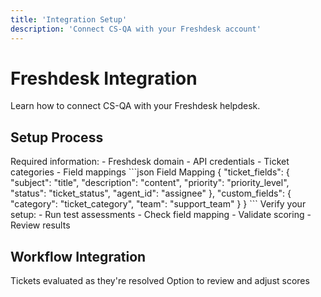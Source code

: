 ```yaml
---
title: 'Integration Setup'
description: 'Connect CS-QA with your Freshdesk account'
---
```


# Freshdesk Integration

Learn how to connect CS-QA with your Freshdesk helpdesk.

## Setup Process

<Steps>
  <Step title="Configure Connection">
    Required information:
    - Freshdesk domain
    - API credentials
    - Ticket categories
    - Field mappings
  </Step>

  <Step title="Map Fields">
    <CodeGroup>
    ```json Field Mapping
    {
      "ticket_fields": {
        "subject": "title",
        "description": "content",
        "priority": "priority_level",
        "status": "ticket_status",
        "agent_id": "assignee"
      },
      "custom_fields": {
        "category": "ticket_category",
        "team": "support_team"
      }
    }
    ```
    </CodeGroup>
  </Step>

  <Step title="Test Integration">
    Verify your setup:
    - Run test assessments
    - Check field mapping
    - Validate scoring
    - Review results
  </Step>
</Steps>

## Workflow Integration

<CardGroup cols={2}>
  <Card title="Automatic Assessment" icon="robot">
    Tickets evaluated as they're resolved
  </Card>
  <Card title="Manual Review" icon="user">
    Option to review and adjust scores
  </Card>
</CardGroup> 